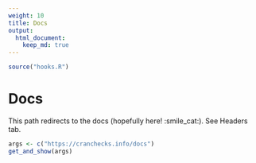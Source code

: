 ```yaml
---
weight: 10
title: Docs
output: 
  html_document:
    keep_md: true
---
```


```r
source("hooks.R")
```

# Docs

This path redirects to the docs (hopefully here! :smile_cat:). See Headers tab.

```r
args <- c("https://cranchecks.info/docs")
get_and_show(args)
```
